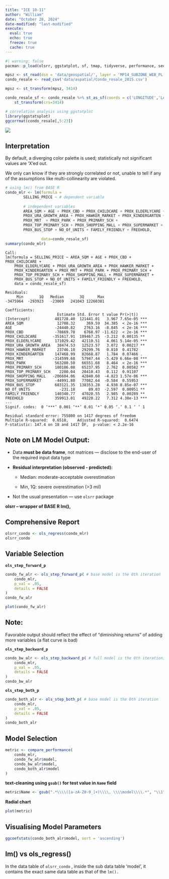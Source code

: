 ```yaml
---
title: "ICE 10-11"
author: "William"
date: "October 28, 2024"
date-modified: "last-modified"
execute: 
  eval: true
  echo: true
  freeze: true
  cache: true
---
```


```r
#| warning: false
pacman::p_load(olsrr, ggstatplot, sf, tmap, tidyverse, performance, see, sfdep)
```

```r
mpsz <- st_read(dsn = 'data/geospatial/', layer = 'MP14_SUBZONE_WEB_PL')
condo_resale <- read_csv('data/aspatial/Condo_resale_2015.csv')
```

```r
mpsz <- st_transform(mpsz, 3414)

condo_resale_sf <- condo_resale %>% st_as_sf(coords = c('LONGITUDE','LATITUDE'), crs=4326) %>%
    st_transform(crs=3414) 
```

```r
# correlation analysis using ggstatplot
library(ggstatsplot)
ggcorrmat(condo_resale[,5:23])
```

![](images/clipboard-1808234412.png)

::: {.callout-note appearance="minimal"}
## Interpretation

By default, a diverging color palette is used; statistically not significant values are 'X'ed out.

We only can know if they are strongly correlated or not, unable to tell if any of the assumptions like multi-collinearity are violated.
:::

```r
# using lm() from BASE R
condo_mlr <- lm(formula = 
        SELLING_PRICE ~ # dependent variable
        
        # independent variables
        AREA_SQM + AGE + PROX_CBD + PROX_CHILDCARE + PROX_ELDERLYCARE +
        PROX_URA_GROWTH_AREA + PROX_HAWKER_MARKET + PROX_KINDERGARTEN + 
        PROX_MRT  + PROX_PARK + PROX_PRIMARY_SCH + 
        PROX_TOP_PRIMARY_SCH + PROX_SHOPPING_MALL + PROX_SUPERMARKET + 
        PROX_BUS_STOP + NO_Of_UNITS + FAMILY_FRIENDLY + FREEHOLD, 

                data=condo_resale_sf)
summary(condo_mlr)
```

```         
Call:
lm(formula = SELLING_PRICE ~ AREA_SQM + AGE + PROX_CBD + PROX_CHILDCARE + 
    PROX_ELDERLYCARE + PROX_URA_GROWTH_AREA + PROX_HAWKER_MARKET + 
    PROX_KINDERGARTEN + PROX_MRT + PROX_PARK + PROX_PRIMARY_SCH + 
    PROX_TOP_PRIMARY_SCH + PROX_SHOPPING_MALL + PROX_SUPERMARKET + 
    PROX_BUS_STOP + NO_Of_UNITS + FAMILY_FRIENDLY + FREEHOLD, 
    data = condo_resale_sf)

Residuals:
     Min       1Q   Median       3Q      Max 
-3475964  -293923   -23069   241043 12260381 

Coefficients:
                       Estimate Std. Error t value Pr(>|t|)    
(Intercept)           481728.40  121441.01   3.967 7.65e-05 ***
AREA_SQM               12708.32     369.59  34.385  < 2e-16 ***
AGE                   -24440.82    2763.16  -8.845  < 2e-16 ***
PROX_CBD              -78669.78    6768.97 -11.622  < 2e-16 ***
PROX_CHILDCARE       -351617.91  109467.25  -3.212  0.00135 ** 
PROX_ELDERLYCARE      171029.42   42110.51   4.061 5.14e-05 ***
PROX_URA_GROWTH_AREA   38474.53   12523.57   3.072  0.00217 ** 
PROX_HAWKER_MARKET     23746.10   29299.76   0.810  0.41782    
PROX_KINDERGARTEN     147468.99   82668.87   1.784  0.07466 .  
PROX_MRT             -314599.68   57947.44  -5.429 6.66e-08 ***
PROX_PARK             563280.50   66551.68   8.464  < 2e-16 ***
PROX_PRIMARY_SCH      180186.08   65237.95   2.762  0.00582 ** 
PROX_TOP_PRIMARY_SCH    2280.04   20410.43   0.112  0.91107    
PROX_SHOPPING_MALL   -206604.06   42840.60  -4.823 1.57e-06 ***
PROX_SUPERMARKET      -44991.80   77082.64  -0.584  0.55953    
PROX_BUS_STOP         683121.35  138353.28   4.938 8.85e-07 ***
NO_Of_UNITS             -231.18      89.03  -2.597  0.00951 ** 
FAMILY_FRIENDLY       140340.77   47020.55   2.985  0.00289 ** 
FREEHOLD              359913.01   49220.22   7.312 4.38e-13 ***
---
Signif. codes:  0 ‘***’ 0.001 ‘**’ 0.01 ‘*’ 0.05 ‘.’ 0.1 ‘ ’ 1

Residual standard error: 755800 on 1417 degrees of freedom
Multiple R-squared:  0.6518,	Adjusted R-squared:  0.6474 
F-statistic: 147.4 on 18 and 1417 DF,  p-value: < 2.2e-16
```

::: {.callout-note appearance="minimal"}
## Note on LM Model Output:

-   Data **must be data frame**, not matrices — disclose to the end-user of the required input data type

-   **Residual interpretation (observed - predicted):**

    -   Median: moderate-acceptable overestimation

    -   Min, 1Q: severe overestimation (\>3 mil)

-   Not the usual presentation — use `olsrr` package
:::

**olsrr -- wrapper of BASE R lm(),**

:::: panel-tabset
## Comprehensive Report

```r
olsrr_condo <- ols_regress(condo_mlr)
olsrr_condo
```

## Variable Selection

**`ols_step_forward_p`**

```r
condo_fw_alr <- ols_step_forward_p( # base model is the 0th iteration
    condo_mlr,
    p_val = .05,
    details = FALSE
)
condo_fw_alr
```

```r
plot(condo_fw_alr)
```

::: {.callout-note appearance="minimal"}
## Note:

Favorable output should reflect the effect of "diminishing returns" of adding more variables (a flat curve is bad)
:::

**`ols_step_backward_p`**

```r
condo_bw_alr <- ols_step_backward_p( # full model is the 0th iteration; drops variables every iteration
    condo_mlr,
    p_val = .05,
    details = FALSE
)
condo_bw_alr
```

**`ols_step_both_p`**

```r
condo_both_alr <- ols_step_both_p( # base model is the 0th iteration
    condo_mlr,
    p_val = .05,
    details = FALSE
)
condo_both_alr
```

## Model Selection

```r
metric <- compare_performance(
    condo_mlr,
    condo_fw_alr$model,
    condo_bw_alr$model,
    condo_both_alr$model
)
```

**text-cleaning using `gsub()` for test value in *`Name`* field**

```r
metric$Name <- gsub(".*\\\\([a-zA-Z0-9_]+)\\\\, \\\\model\\\\.*", "\\1", metric$Name)
```

**Radial chart**

```r
plot(metric)
```

## Visualising Model Parameters

```r
ggcoefstats(condo_both_alr$model, sort = 'ascending')
```
::::

::: {.callout-note appearance="minimal"}
## lm() vs ols_regress()

In the data table of `olsrr_condo` , inside the sub data table 'model', it contains the exact same data table as that of the `lm().`
:::
